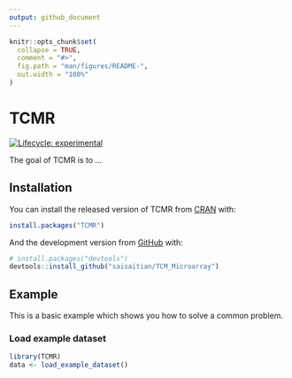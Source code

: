 ```yaml
---
output: github_document
---
```


<!-- README.md is generated from README.Rmd. Please edit that file -->

```r
knitr::opts_chunk$set(
  collapse = TRUE,
  comment = "#>",
  fig.path = "man/figures/README-",
  out.width = "100%"
)
```

# TCMR

<!-- badges: start -->
[![Lifecycle: experimental](https://img.shields.io/badge/lifecycle-experimental-orange.svg)](https://www.tidyverse.org/lifecycle/#experimental)
<!-- badges: end -->

The goal of TCMR is to ...

## Installation

You can install the released version of TCMR from [CRAN](https://CRAN.R-project.org) with:

``` r
install.packages("TCMR")
```

And the development version from [GitHub](https://github.com/) with:

``` r
# install.packages("devtools")
devtools::install_github("saisaitian/TCM_Microarray")
```
## Example

This is a basic example which shows you how to solve a common problem.

### Load example dataset

```r
library(TCMR)
data <- load_example_dataset()
```

